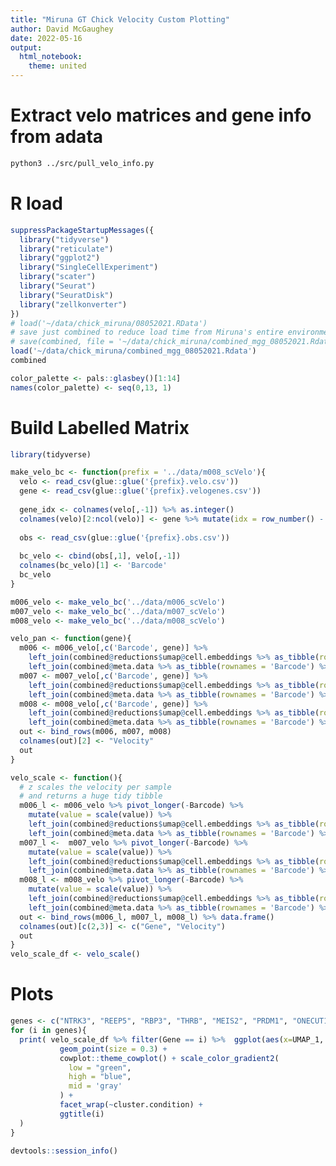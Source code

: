 ```yaml
---
title: "Miruna GT Chick Velocity Custom Plotting"
author: David McGaughey
date: 2022-05-16
output: 
  html_notebook:
    theme: united
---
```



# Extract velo matrices and gene info from adata
```bash
python3 ../src/pull_velo_info.py
```

# R load
```r
suppressPackageStartupMessages({
  library("tidyverse")
  library("reticulate")
  library("ggplot2")
  library("SingleCellExperiment")
  library("scater")
  library("Seurat")
  library("SeuratDisk")
  library("zellkonverter")
})
# load('~/data/chick_miruna/08052021.RData')
# save just combined to reduce load time from Miruna's entire environment
# save(combined, file = '~/data/chick_miruna/combined_mgg_08052021.Rdata' )
load('~/data/chick_miruna/combined_mgg_08052021.Rdata')
combined

color_palette <- pals::glasbey()[1:14]
names(color_palette) <- seq(0,13, 1)
```


# Build Labelled Matrix
```r
library(tidyverse)

make_velo_bc <- function(prefix = '../data/m008_scVelo'){
  velo <- read_csv(glue::glue('{prefix}.velo.csv'))
  gene <- read_csv(glue::glue('{prefix}.velogenes.csv'))
  
  gene_idx <- colnames(velo[,-1]) %>% as.integer()
  colnames(velo)[2:ncol(velo)] <- gene %>% mutate(idx = row_number() - 1) %>% filter(idx %in% gene_idx) %>% pull(1)
  
  obs <- read_csv(glue::glue('{prefix}.obs.csv'))
  
  bc_velo <- cbind(obs[,1], velo[,-1])
  colnames(bc_velo)[1] <- 'Barcode'
  bc_velo
}

m006_velo <- make_velo_bc('../data/m006_scVelo')
m007_velo <- make_velo_bc('../data/m007_scVelo')
m008_velo <- make_velo_bc('../data/m008_scVelo')

velo_pan <- function(gene){
  m006 <- m006_velo[,c('Barcode', gene)] %>% 
    left_join(combined@reductions$umap@cell.embeddings %>% as_tibble(rownames = 'Barcode'), by = "Barcode") %>% 
    left_join(combined@meta.data %>% as_tibble(rownames = 'Barcode') %>% select(Barcode, cluster.condition), by = "Barcode")
  m007 <- m007_velo[,c('Barcode', gene)] %>% 
    left_join(combined@reductions$umap@cell.embeddings %>% as_tibble(rownames = 'Barcode'), by = "Barcode") %>% 
    left_join(combined@meta.data %>% as_tibble(rownames = 'Barcode') %>% select(Barcode, cluster.condition), by = "Barcode")
  m008 <- m008_velo[,c('Barcode', gene)] %>% 
    left_join(combined@reductions$umap@cell.embeddings %>% as_tibble(rownames = 'Barcode'), by = "Barcode") %>% 
    left_join(combined@meta.data %>% as_tibble(rownames = 'Barcode') %>% select(Barcode, cluster.condition), by = "Barcode")
  out <- bind_rows(m006, m007, m008)
  colnames(out)[2] <- "Velocity"
  out
}

velo_scale <- function(){
  # z scales the velocity per sample
  # and returns a huge tidy tibble
  m006_l <- m006_velo %>% pivot_longer(-Barcode) %>% 
    mutate(value = scale(value)) %>% 
    left_join(combined@reductions$umap@cell.embeddings %>% as_tibble(rownames = 'Barcode'), by = "Barcode") %>% 
    left_join(combined@meta.data %>% as_tibble(rownames = 'Barcode') %>% select(Barcode, cluster.condition), by = "Barcode")
  m007_l <-  m007_velo %>% pivot_longer(-Barcode) %>% 
    mutate(value = scale(value)) %>% 
    left_join(combined@reductions$umap@cell.embeddings %>% as_tibble(rownames = 'Barcode'), by = "Barcode") %>% 
    left_join(combined@meta.data %>% as_tibble(rownames = 'Barcode') %>% select(Barcode, cluster.condition), by = "Barcode")
  m008_l <- m008_velo %>% pivot_longer(-Barcode) %>% 
    mutate(value = scale(value)) %>% 
    left_join(combined@reductions$umap@cell.embeddings %>% as_tibble(rownames = 'Barcode'), by = "Barcode") %>% 
    left_join(combined@meta.data %>% as_tibble(rownames = 'Barcode') %>% select(Barcode, cluster.condition), by = "Barcode")
  out <- bind_rows(m006_l, m007_l, m008_l) %>% data.frame()
  colnames(out)[c(2,3)] <- c("Gene", "Velocity")
  out 
}
velo_scale_df <- velo_scale()
```


# Plots
```r
genes <- c("NTRK3", "REEP5", "RBP3", "THRB", "MEIS2", "PRDM1", "ONECUT1", "TOX3", "SIX6", "OTX2", "FGFR3",  "TFAP2E")
for (i in genes){
  print( velo_scale_df %>% filter(Gene == i) %>%  ggplot(aes(x=UMAP_1, y = UMAP_2, color = Velocity)) + 
           geom_point(size = 0.3) +  
           cowplot::theme_cowplot() + scale_color_gradient2(
             low = "green", 
             high = "blue", 
             mid = 'gray'
           ) + 
           facet_wrap(~cluster.condition) + 
           ggtitle(i)
  )
}
```


```r
devtools::session_info()
```
